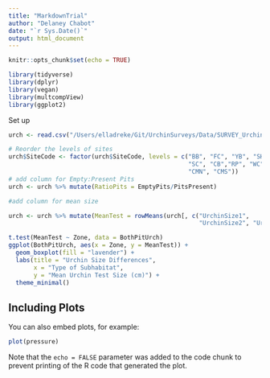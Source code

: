 ```yaml
---
title: "MarkdownTrial"
author: "Delaney Chabot"
date: "`r Sys.Date()`"
output: html_document
---
```


```r
knitr::opts_chunk$set(echo = TRUE)
```
```r
library(tidyverse)
library(dplyr)
library(vegan)
library(multcompView)
library(ggplot2)

```

Set up 
```r
urch <- read.csv("/Users/elladreke/Git/UrchinSurveys/Data/SURVEY_Urchin_Survey_Data_2025.csv")

# Reorder the levels of sites 
urch$SiteCode <- factor(urch$SiteCode, levels = c("BB", "FC", "YB", "SH", "SB", 
                                                  "SC", "CB","RP", "WC", "CP", 
                                                  "CMN", "CMS"))
# add column for Empty:Present Pits
urch <- urch %>% mutate(RatioPits = EmptyPits/PitsPresent)

#add column for mean size

urch <- urch %>% mutate(MeanTest = rowMeans(urch[, c("UrchinSize1", 
                                                     "UrchinSize2", "UrchinSize3", "UrchinSize4", "UrchinSize5")]))
```

```r

t.test(MeanTest ~ Zone, data = BothPitUrch)
ggplot(BothPitUrch, aes(x = Zone, y = MeanTest)) +
  geom_boxplot(fill = "lavender") +
  labs(title = "Urchin Size Differences",
       x = "Type of Subhabitat",
       y = "Mean Urchin Test Size (cm)") +
  theme_minimal()

```

## Including Plots

You can also embed plots, for example:

```r
plot(pressure)
```

Note that the `echo = FALSE` parameter was added to the code chunk to prevent printing of the R code that generated the plot.
